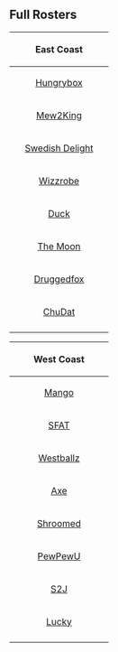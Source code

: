 {{DISPLAYTITLE:Smash Rivalries: East Coast vs West Coast}}{{Smash Rivalries Tabs |This=4}}
==Full Rosters==
{{box|start|padding=1em}}
{| class="wikitable"
! colspan="8" align="center"|{{flag/us}}  East Coast
|-
|style="width:160px;"|{{flag/us}} {{head/puff}} [[Hungrybox]]
|-
|{{flag/us}} {{head/sheik}} [[Mew2King]]
|-
|{{flag/us}} {{head/sheik}} [[Swedish Delight]]
|-
|{{flag/us}} {{head/cf}} [[Wizzrobe]]
|-
|{{flag/us}} {{head/samus}} [[Duck]]
|-
|{{flag/us}} {{head/marth}} [[The Moon]]
|-
|{{flag/us}} {{head/fox}} [[Druggedfox]]
|-
|{{flag/us}} {{head/ic}} [[ChuDat]]
|-
|}
{{box|break|padding=1em}}
{| class="wikitable"
! colspan="8" align="center"|{{flag/us}}  West Coast
|-
|style="width:160px;"|{{flag/us}} {{head/fox}} [[Mango]]
|-
|{{flag/us}} {{head/fox}} [[SFAT]]
|-
|{{flag/us}} {{head/falco}}  [[Westballz]]
|-
|{{flag/us}} {{head/pikachu}} [[Axe]]
|-
|{{flag/us}} {{head/sheik}} [[Shroomed]]
|-
|{{flag/us}} {{head/marth}} [[PewPewU]]
|-
|{{flag/us}} {{head/cf}} [[S2J]]
|-
|{{flag/us}} {{head/fox}} [[Lucky]]
|-
|}
{{box|break|padding=1em}}
{{box|end}}

<onlyinclude>
{{TeamMatch/start
|team1literal='''East Coast''' {{flag/us}} 
|team2literal={{flag/us}} '''West Coast'''
|date=
|width=240
|startingstocks=4

|team1matches=7
|team2matches=8
|team1stocks=0
|team2stocks=4
|teamwin=2
}}
{{TeamMatch/row |p1=Swedish Delight |p1char=sheik |p1s1=4 |p1s2=1 |p2=Lucky |p2char=fox |p2s1=4 |p2s2=0 |win=1 |stage=Dream Land}}
{{TeamMatch/row |p1=Swedish Delight |p1char=sheik |p1s1=1 |p1s2=0 |p2=Shroomed |p2char=sheik |p2s1=4 |p2s2=3 |win=2 |stage=Battlefield}}
{{TeamMatch/row |p1=Chudat |p1char=ic |p1s1=4 |p1s2=1 |p2=Shroomed |p2char=sheik |p2s1=3 |p2s2=0 |win=1 |stage=Pokémon Stadium}}
{{TeamMatch/row |p1=Chudat |p1char=ic |p1s1=1 |p1s2=0 |p2=PewPewU |p2char=marth |p2s1=4 |p2s2=4 |win=2 |stage=Battlefield}}
{{TeamMatch/row |p1=Wizzrobe |p1char=cf |p1s1=4 |p1s2=2 |p2=PewPewU |p2char=marth |p2s1=4 |p2s2=0 |win=1 |stage=Pokémon Stadium}}
{{TeamMatch/row |p1=Wizzrobe |p1char=cf |p1s1=2 |p1s2=0 |p2=Westballz |p2char=falco |p2s1=4 |p2s2=3 |win=2 |stage=Yoshi's Story}}
{{TeamMatch/row |p1=Hungrybox |p1char=jigglypuff |p1s1=4 |p1s2=1 |p2=Westballz |p2char=falco |p2s1=3 |p2s2=0 |win=1 |stage=Dream Land}}
{{TeamMatch/row |p1=Hungrybox |p1char=jigglypuff |p1s1=1 |p1s2=0 |p2=SFAT |p2char=fox |p2s1=4 |p2s2=4 |win=2 |stage=Final Destination}}
{{TeamMatch/row |p1=The Moon |p1char=marth |p1s1=4 |p1s2=0 |p2=SFAT |p2char=fox |p2s1=4 |p2s2=2 |win=2 |stage=Fountain of Dreams}}
{{TeamMatch/row |p1=Druggedfox |p1char=fox |p1s1=4 |p1s2=0 |p2=SFAT |p2char=fox |p2s1=2 |p2s2=1 |win=2 |stage=Pokémon Stadium}}
{{TeamMatch/row |p1=Duck |p1char=samus |p1s1=4 |p1s2=3 |p2=SFAT |p2char=fox |p2s1=1 |p2s2=0 |win=1 |stage=Dream Land}}
{{TeamMatch/row |p1=Duck |p1char=samus |p1s1=3 |p1s2=0 |p2=S2J |p2char=cf |p2s1=4 |p2s2=1 |win=2 |stage=Yoshi's Story}}
{{TeamMatch/row |p1=Mew2King |p1char=sheik |p1s1=4 |p1s2=4 |p2=S2J |p2char=cf |p2s1=1 |p2s2=0 |win=1 |stage=Fountain of Dreams}}
{{TeamMatch/row |p1=Mew2King |p1char=sheik |p1s1=4 |p1s2=1 |p2=Mango |p2char=fox |p2s1=4 |p2s2=0 |win=1 |stage=Yoshi's Story}}
{{TeamMatch/row |p1=Mew2King |p1char=sheik |p1s1=1 |p1s2=0 |p2=Axe |p2char=pikachu |p2s1=4 |p2s2=4 |win=2 |stage=Yoshi's Story}}
{{TeamMatch/end |preview=|lrthread=|reddit=|interview=|review=|vod=https://youtu.be/duamK_hDskc}}
</onlyinclude>
